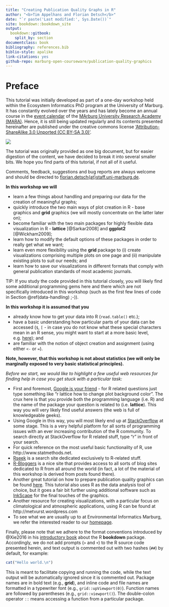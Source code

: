 ```yaml
---
title: "Creating Publication Quality Graphs in R"
author: "<b>Tim Appelhans and Florian Detsch</b>"
date: "`r paste('Last modified:', Sys.Date())`"
site: bookdown::bookdown_site
output: 
  bookdown::gitbook:
    split_by: section
documentclass: book
bibliography: references.bib
biblio-style: apalike
link-citations: yes
github-repo: marburg-open-courseware/publication-quality-graphics
---
```


# Preface {-}

This tutorial was initially developed as part of a one-day workshop held within the Ecosystem Informatics PhD program at the University of Marburg. It has constantly evolved over the years and has lately become an annual course in the [event calendar](https://www.uni-marburg.de/mara/veranstaltungen/workshops/2017/programm_lnw/creating-graphics-using-r?language_sync=1) of the [MArburg University Research Academy (MARA)](https://www.uni-marburg.de/mara). Hence, it is still being updated regularly and its contents presented hereinafter are published under the creative commons license ['Attribution-ShareAlike 3.0 Unported (CC BY-SA 3.0)'](http://creativecommons.org/licenses/by-sa/3.0/).

![](http://i.creativecommons.org/l/by-sa/3.0/88x31.png)

The tutorial was originally provided as one big document, but for easier digestion of the content, we have decided to break it into several smaller bits. We hope you find parts of this tutorial, if not all of it useful.

Comments, feedback, suggestions and bug reports are always welcome and should be directed to [florian.detsch{at}staff.uni-marburg.de](mailto:florian.detsch@staff.uni-marburg.de).

<b>In this workshop we will</b>

* learn a few things about handling and preparing our data for the creation of meaningful graphs;
* quickly introduce the two main ways of plot creation in R - base graphics and <b>grid</b> graphics (we will mostly concentrate on the latter later on);
* become familiar with the two main packages for highly flexible data visualization in R - <b>lattice</b> [@Sarkar2008] and <b>ggplot2</b> [@Wickham2009];
* learn how to modify the default options of these packages in order to really get what we want; 
* learn even more flexibility using the <b>grid</b> package to (i) create visualizations comprising multiple plots on one page and (ii) manipulate existing plots to suit our needs; and
* learn how to save our visualizations in different formats that comply with general publication standards of most academic journals.

TIP: If you study the code provided in this tutorial closely, you will likely find some additional programming gems here and there which are not specifically introduced in this workshop (such as the first few lines of code in Section \@ref(data-handling) ;-)).

<b>In this workshop it is assumed that you</b>

* already know how to get your data into R (`read.table()` etc.);
* have a basic understanding how particular parts of your data can be accessed (`$`, `[` - in case you do not know what these special characters mean in an R sense, you might want to start at a more basic level, e.g. [here](http://tryr.codeschool.com/)); and
* are familiar with the notion of object creation and assignment (using either `<-` or `=`).

<b>Note, however, that this workshop is not about statistics (we will only be marginally exposed to very basic statistical principles).</b>

_Before we start, we would like to highlight a few useful web resources for finding help in case you get stuck with a particular task:_

* First and foremost, [Google is your friend](http://www.google.com) - for R related questions just type something like "r lattice how to change plot background color". The crux here is that you provide both the programming language (i.e. R) and the name of the package your question is related to (i.e. <b>lattice</b>). This way you will very likely find useful answers (the web is full of knowledgeable geeks).
* Using Google in this way, you will most likely end up at [StackOverflow](http://www.stackoverflow.com) at some stage. This is a very helpful platform for all sorts of programming issues with an ever increasing contribution of the R community. To search directly at StackOverflow for R related stuff, type "r" in front of your search.
* For quick reference on the most useful basic functionality of R, use http://www.statmethods.net.
* [Rseek](http://www.rseek.org) is a search site dedicated exclusively to R-related stuff.
* [R-Bloggers](http://www.r-bloggers.com) is a nice site that provides access to all sorts of blog sites dedicated to R from all around the world (in fact, a lot of the material of this workshop is derived from posts found there).
* Another great tutorial on how to prepare publication quality graphics can be found [here](http://cellbio.emory.edu/bnanes/figures/). This tutorial also uses R as the data analysis tool of choice, but it goes a fair bit further using additional software such as [InkScape](https://inkscape.org/en/) for the final touches of the graphics.
* Another resource for creating visualizations, with a particular focus on climatological and atmospheric applications, using R can be found at http://metvurst.wordpress.com
* To see what we are usually up to at Environmental Informatics Marburg, we refer the interested reader to our [homepage](http://www.environmentalinformatics-marburg.de).

Finally, please note that we adhere to the format conventions introduced by @Xie2016 in his [introductory book](https://bookdown.org/yihui/bookdown/) about the R <b>bookdown</b> package. Accordingly, we do not add prompts (`>` and `+`) to the R source code presented herein, and text output is commented out with two hashes (`##`) by default, for example: 

```r
cat("Hello world.\n")
```

This is meant to facilitate copying and running the code, while the text output will be automatically ignored since it is commented out. Package names are in bold text (e.g., **grid**), and inline code and file names are formatted in a typewriter font (e.g., `grid::upViewport(0)`). Function names are followed by parentheses (e.g., `grid::viewport()`). The double-colon operator `::` means accessing a function from a particular package.